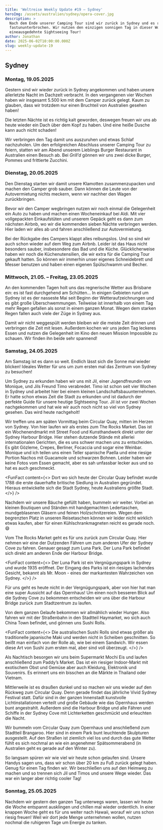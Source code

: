 ```yaml
---
title: 'Weltreise Weekly Update #19 – Sydney'
heroImg: /assets/australien/sydney/opera-cover.jpg
description: >
  Nach dem Ende unserer Camping Tour sind wir zurück in Sydney und es regnet
  fastununterbrochen. Wir nutzen den einzigen sonnigen Tag in dieser Woche für
  eineausgedehnte Sightseeing Tour!
author: Jonathan
date: 2025-06-02T10:00:00.000Z
slug: weekly-update-19
---
```


## Sydney

### Montag, 19.05.2025

Gestern sind wir wieder zurück in Sydney angekommen und haben unsere allerletzte Nacht im Dachzelt verbracht. In den vergangenen vier Wochen haben wir insgesamt 5.500 km mit dem Camper zurück gelegt. Kaum zu glauben, dass wir trotzdem nur einen Bruchteil von Australien gesehen haben!

<ImageSolo image="/assets/australien/map.png" format="quadratisch" />

Die letzten Nächte ist es richtig kalt geworden, deswegen freuen wir uns ab heute wieder ein Dach über dem Kopf zu haben. Und eine heiße Dusche kann auch nicht schaden!

Wir verbringen den Tag damit uns auszuruhen und etwas Schlaf nachzuholen. Um den erfolgreichen Abschluss unserer Camping Tour zu feiern, statten wir am Abend unserem Lieblings Burger Restaurant in Australien einen Besuch ab. Bei *Grill’d* gönnen wir uns zwei dicke Burger, Pommes und frittierte Zucchini.

<ImageSolo image="/assets/australien/sydney/burger.jpg" format="querformat" />

### Dienstag, 20.05.2025

Den Dienstag starten wir damit unsere Klamotten zusammenzupacken und machen den Camper grob sauber. Dann können die Leute von der Autovermietung nichts meckern, wenn wir nachher den Wagen zurückbringen.

Bevor wir den Camper wegbringen nutzen wir noch einmal die Gelegenheit ein Auto zu haben und machen einen Wocheneinkauf bei Aldi. Mit vier vollgepackten Einkaufstüten und unserem Gepäck geht es dann zum nächsten Airbnb, wo wir die kommenden sieben Nächte verbringen werden. Hier laden wir alles ab und fahren anschließend zur Autovermietung.

Bei der Rückgabe des Campers klappt alles reibungslos. Und so sind wir auch schon wieder auf dem Weg zum Airbnb. Leider ist das Haus nicht besonders sauber, insbesondere das Bad und die Küche. Glücklicherweise haben wir noch die Küchenutensilien, die wir extra für die Camping Tour gekauft hatten. So können wir immerhin unser eigenes Schneidebrett und Messer benutzen und haben einen eigenen Spülschwamm und Becher.

### Mittwoch, 21.05. – Freitag, 23.05.2025

An den kommenden Tagen holt uns das regnerische Wetter aus Brisbane ein: es ist fast durchgehend am Schütten… In einigen Gebieten rund um Sydney ist es der nasseste Mai seit Beginn der Wetteraufzeichnungen und es gibt große Überschwemmungen. Teilweise ist innerhalb von einem Tag mehr Regen gefallen als sonst in einem ganzen Monat. Wegen dem starken Regen fallen auch viele der Züge in Sydney aus.

Damit wir nicht weggespült werden bleiben wir die meiste Zeit drinnen und verbringen die Zeit mit lesen. Außerdem kochen wir uns jeden Tag leckeres Essen und nutzen die Gelegenheit im Kino den neuen Mission Impossible zu schauen. Wir finden ihn beide sehr spannend!

<ImageSolo image="/assets/australien/sydney/cinema.jpg" format="quadratisch" />

### Samstag, 24.05.2025

Am Samstag ist es dann so weit. Endlich lässt sich die Sonne mal wieder blicken! Ideales Wetter für uns um zum ersten mal das Zentrum von Sydney zu besuchen!

Um Sydney zu erkunden haben wir uns mit Jil, einer Jugendfreundin von Monique, und Jils Freund Timo verabredet. Timo ist schon seit vier Wochen in Sydney und arbeitet hier bei einem kleinen Landschaftsbauunternehmen. Er hatte schon etwas Zeit die Stadt zu erkunden und ist dadurch der perfekte Guide für unsere heutige Sightseeing Tour. Jil ist vor zwei Wochen nachgekommen und hat wie wir auch noch nicht so viel von Sydney gesehen. Das wird heute nachgeholt!

Wir treffen uns am späten Vormittag beim Circular Quay, mitten im Herzen von Sydney. Von hier laufen wir als erstes zum The Rocks Market. Das ist ein Wochenendmarkt mit Street Food und Kunsthandwerk direkt unter der Sydney Harbour Bridge. Hier stehen dutzende Stände mit allerlei internationalen Gerichten, die es uns schwer machen uns zu entscheiden. Es gibt Gözleme, Crepes, Berliner, Focaccia und sogar eine Weinbar. Monique und ich teilen uns einen Teller spanische Paella und eine riesige Portion Nachos mit Guacamole und schwarzen Bohnen. Leider haben wir keine Fotos vom Essen gemacht, aber es sah unfassbar lecker aus und so hat es auch geschmeckt.

<FunFact
  content={<>
    Dort wo sich heute der Circular Quay befindet wurde 1788 die erste dauerhafte britische Siedlung in Australien gegründet. Hieraus entwickelte sich die Stadt Sydney, heute Australiens größte Stadt.
  </>}
/>

<ImageSolo image="/assets/australien/sydney/harbour-bridge.jpg" format="querformat" />

Nachdem wir unsere Bäuche gefüllt haben, bummeln wir weiter. Vorbei an kleinen Boutiquen und Ständen mit handgemachten Ledertaschen, mundgeblasenen Gläsern und feinen Holzschnitzereien. Wegen dem begrenzten Platz in unseren Reisetaschen können wir leider nicht wirklich etwas kaufen, aber für einen Kühlschrankmagneten reicht es gerade noch. 😄

Vom The Rocks Market geht es für uns zurück zum Circular Quay. Hier nehmen wir eine der Dutzenden Fähren um zum anderen Ufer der Sydney Cove zu fahren. Genauer gesagt zum Luna Park. Der Luna Park befindet sich direkt am anderen Ende der Harbour Bridge.

<ImageSolo image="/assets/australien/sydney/luna-park.jpg" format="quadratisch" />

<FunFact
  content={<>
    Der Luna Park ist ein Vergnügungspark in Sydney und wurde 1935 eröffnet. Der Eingang des Parks ist ein riesiges lachendes Gesicht, bekannt als Mr. Moon - eines der markantesten Wahrzeichen von Sydney.
  </>}
/>

Für uns geht es heute nicht in der Vergnügungspark, aber von hier hat man eine super Aussicht auf das Opernhaus! Um einen noch besseren Blick auf die Sydney Cove zu bekommen entscheiden wir uns über die Harbour Bridge zurück zum Stadtzentrum zu laufen.

<ImageSolo image="/assets/australien/sydney/group.jpg" format="quadratisch" />

Von dem ganzen Gelaufe bekommen wir allmählich wieder Hunger. Also fahren wir mit der Straßenbahn in den Stadtteil Haymarket, wo sich auch China Town befindet, und gönnen uns Sushi Rolls.

<FunFact
  content={<>
    Die australischen Sushi Rolls sind etwas größer als traditionelle japanische Maki und werden nicht in Scheiben geschnitten. So beißt man einfach von der Rolle ab, wie bei einem Sandwich. Wir essen diese Art von Sushi zum ersten mal, aber sind voll überzeugt.
  </>}
/>

<ImageSolo image="/assets/australien/sydney/sushi.jpg" format="quadratisch" />

Als Nachtisch besorgen wir uns beim Supermarkt Mochi Eis und laufen anschließend zum Paddy’s Market. Das ist ein riesiger Indoor-Markt mit exotischem Obst und Gemüse aber auch Kleidung, Elektronik und Souvenirs. Es erinnert uns ein bisschen an die Märkte in Thailand oder Vietnam.

Mittlerweile ist es draußen dunkel und so machen wir uns wieder auf den Rückweg zum Circular Quay. Denn gerade findet das jährliche Vivid Sydney Festival statt. Dafür sind in der ganzen Innenstadt kunstvolle Lichtinstallationen verteilt und große Gebäude wie das Opernhaus werden bunt angestrahlt. Außerdem sind die Harbour Bridge und alle Fähren und Schiffe in der Sydney Cove mit Lichterketten geschmückt und erleuchten die Nacht.

<ImageDuo image1="/assets/australien/sydney/opera-night.jpg" image2="/assets/australien/sydney/bridge-night.jpg" format="quadratisch" />

Wir bummeln vom Circular Quay zum Opernhaus und anschließend zum Stadtteil Brangaroo. Hier sind in einem Park bunt leuchtende Skulpturen ausgestellt. Auf den Straßen ist ziemlich viel los und durch das gute Wetter fühlt es sich nochmal an wie ein angenehmer Spätsommerabend (in Australien geht es gerade auf den Winter zu).

So langsam spüren wir wie viel wir heute schon gelaufen sind. Unsere Handys sagen uns, dass wir schon über 20 km zu Fuß zurück gelegt haben. Genug für einen Tag finden wir. Wir beschließen uns auf den Heimweg zu machen und so trennen sich Jil und Timos und unsere Wege wieder. Das war ein langer aber richtig cooler Tag!

<ImageSolo image="/assets/australien/sydney/art-night.jpg" format="hochformat" />

### Sonntag, 25.05.2025

Nachdem wir gestern den ganzen Tag unterwegs waren, lassen wir heute die Woche entspannt ausklingen und chillen mal wieder ordentlich. In einer knappen Woche geht es für uns weiter nach Hawaii, worauf wir uns schon riesig freuen! Weil wir dort jede Menge unternehmen wollen, nutzen nochmal die ruhigeren Tage um Energie zu tanken.
